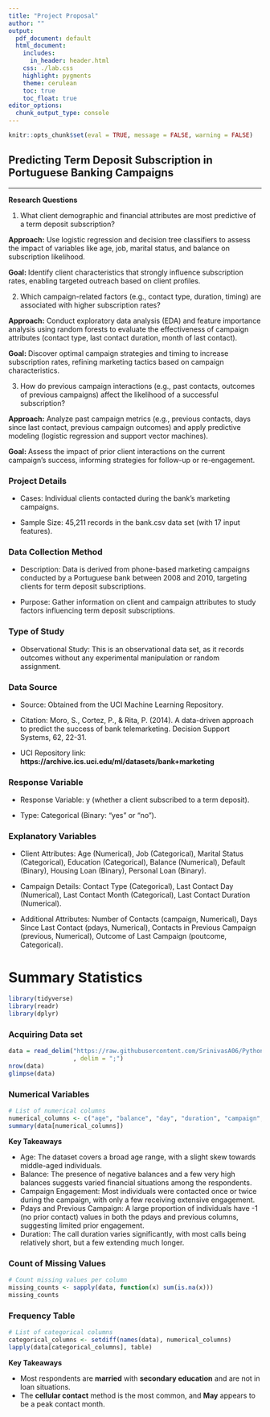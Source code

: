 ---
title: "Project Proposal"
author: ""
output:
  pdf_document: default
  html_document:
    includes:
      in_header: header.html
    css: ./lab.css
    highlight: pygments
    theme: cerulean
    toc: true
    toc_float: true
editor_options: 
  chunk_output_type: console
---

```{r global_options, include=FALSE}
knitr::opts_chunk$set(eval = TRUE, message = FALSE, warning = FALSE)
```

## Predicting Term Deposit Subscription in Portuguese Banking Campaigns

***
  
**Research Questions**

1. What client demographic and financial attributes are most predictive of a term deposit subscription?

**Approach:** Use logistic regression and decision tree classifiers to assess the impact of variables like age, job, marital status, and balance on subscription likelihood. 

**Goal: ** Identify client characteristics that strongly influence subscription rates, enabling targeted outreach based on client profiles.

2. Which campaign-related factors (e.g., contact type, duration, timing) are associated with higher subscription rates?

**Approach:** Conduct exploratory data analysis (EDA) and feature importance analysis using random forests to evaluate the effectiveness of campaign attributes (contact type, last contact duration, month of last contact). 

**Goal: ** Discover optimal campaign strategies and timing to increase subscription rates, refining marketing tactics based on campaign characteristics.

3. How do previous campaign interactions (e.g., past contacts, outcomes of previous campaigns) affect the likelihood of a successful subscription?

**Approach:** Analyze past campaign metrics (e.g., previous contacts, days since last contact, previous campaign outcomes) and apply predictive modeling (logistic regression and support vector machines). 

**Goal: ** Assess the impact of prior client interactions on the current campaign’s success, informing strategies for follow-up or re-engagement.


### Project Details

- Cases: Individual clients contacted during the bank’s marketing campaigns.

- Sample Size: 45,211 records in the bank.csv data set (with 17 input features).

### Data Collection Method

- Description: Data is derived from phone-based marketing campaigns conducted by a Portuguese bank between 2008 and 2010, targeting clients for term deposit subscriptions.

- Purpose: Gather information on client and campaign attributes to study factors influencing term deposit subscriptions.

### Type of Study

- Observational Study: This is an observational data set, as it records outcomes without any experimental manipulation or random assignment.

### Data Source

- Source: Obtained from the UCI Machine Learning Repository.

- Citation: Moro, S., Cortez, P., & Rita, P. (2014). A data-driven approach to predict the success of bank telemarketing. Decision Support Systems, 62, 22-31. 

- UCI Repository link: **https://archive.ics.uci.edu/ml/datasets/bank+marketing**

### Response Variable

- Response Variable: y (whether a client subscribed to a term deposit).

- Type: Categorical (Binary: "yes" or "no").

### Explanatory Variables

- Client Attributes: Age (Numerical), Job (Categorical), Marital Status (Categorical), Education (Categorical), Balance (Numerical), Default (Binary), Housing Loan (Binary), Personal Loan (Binary).

- Campaign Details: Contact Type (Categorical), Last Contact Day (Numerical), Last Contact Month (Categorical), Last Contact Duration (Numerical).

- Additional Attributes: Number of Contacts (campaign, Numerical), Days Since Last Contact (pdays, Numerical), Contacts in Previous Campaign (previous, Numerical), Outcome of Last Campaign (poutcome, Categorical).

# Summary Statistics

```{r}
library(tidyverse)
library(readr)
library(dplyr)
```

### Acquiring Data set

```{r}
data = read_delim("https://raw.githubusercontent.com/SrinivasA06/Python/refs/heads/main/bank.csv"
                  , delim = ";")
nrow(data)
glimpse(data)
```

### Numerical Variables

```{r}
# List of numerical columns
numerical_columns <- c("age", "balance", "day", "duration", "campaign", "pdays", "previous")
summary(data[numerical_columns])
```

**Key Takeaways**

- Age: The dataset covers a broad age range, with a slight skew towards middle-aged individuals.
- Balance: The presence of negative balances and a few very high balances suggests varied financial situations among the respondents.
- Campaign Engagement: Most individuals were contacted once or twice during the campaign, with only a few receiving extensive engagement.
- Pdays and Previous Campaign: A large proportion of individuals have -1 (no prior contact) values in both the pdays and previous columns, suggesting limited prior engagement.
- Duration: The call duration varies significantly, with most calls being relatively short, but a few extending much longer.

### Count of Missing Values 

```{r}
# Count missing values per column
missing_counts <- sapply(data, function(x) sum(is.na(x)))
missing_counts
```

### Frequency Table

```{r}
# List of categorical columns
categorical_columns <- setdiff(names(data), numerical_columns)
lapply(data[categorical_columns], table)
```

**Key Takeaways**

- Most respondents are **married** with **secondary education** and are not in loan situations.
- The **cellular contact** method is the most common, and **May** appears to be a peak contact month.





